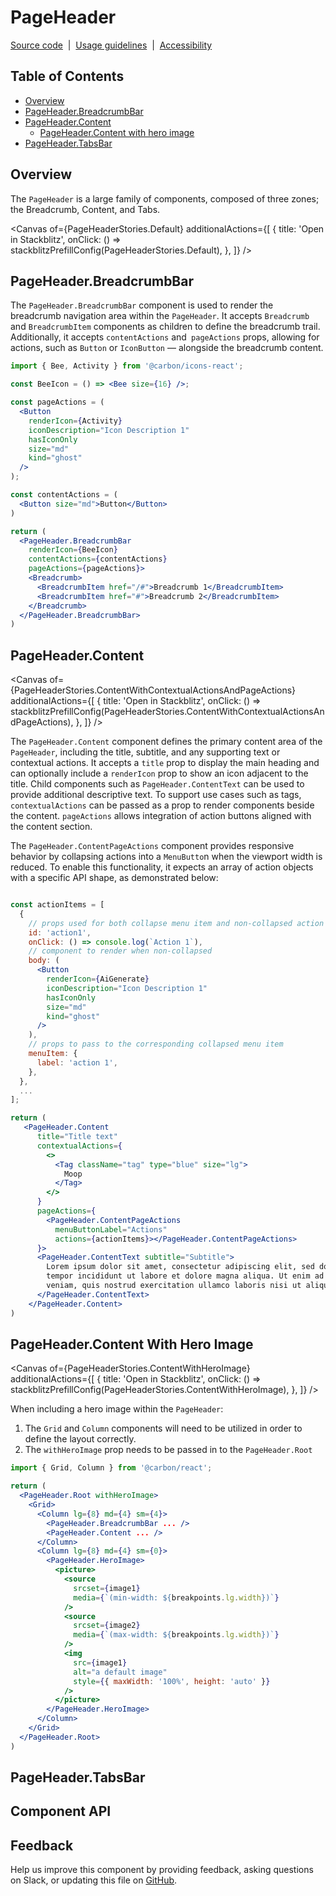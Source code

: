 
<Meta isTemplate />

# PageHeader

[Source code](https://github.com/carbon-design-system/carbon/tree/main/packages/react/src/components/PageHeader)
&nbsp;|&nbsp;
[Usage guidelines](https://www.carbondesignsystem.com/components/page-header/usage)
&nbsp;|&nbsp;
[Accessibility](https://www.carbondesignsystem.com/components/page-header/accessibility)

## Table of Contents

- [Overview](#overview)
- [PageHeader.BreadcrumbBar](#pageheaderbreadcrumbbar)
- [PageHeader.Content](#pageheadercontent)
  - [PageHeader.Content with hero image](#pageheadercontent-with-hero-image)
- [PageHeader.TabsBar](#pageheadertabsbar)

## Overview

The `PageHeader` is a large family of components, composed of three zones; the Breadcrumb, Content, and Tabs.

<Canvas
  of={PageHeaderStories.Default}
  additionalActions={[
    {
      title: 'Open in Stackblitz',
      onClick: () => stackblitzPrefillConfig(PageHeaderStories.Default),
    },
  ]}
/>

## PageHeader.BreadcrumbBar

The `PageHeader.BreadcrumbBar` component is used to render the breadcrumb navigation area within the `PageHeader`.
It accepts `Breadcrumb` and `BreadcrumbItem` components as children to define the breadcrumb trail. Additionally, it accepts
`contentActions` and` pageActions` props, allowing for actions, such as `Button` or `IconButton` — alongside
the breadcrumb content.

```jsx
import { Bee, Activity } from '@carbon/icons-react';

const BeeIcon = () => <Bee size={16} />;

const pageActions = (
  <Button
    renderIcon={Activity}
    iconDescription="Icon Description 1"
    hasIconOnly
    size="md"
    kind="ghost"
  />
);

const contentActions = (
  <Button size="md">Button</Button>
)

return (
  <PageHeader.BreadcrumbBar
    renderIcon={BeeIcon}
    contentActions={contentActions}
    pageActions={pageActions}>
    <Breadcrumb>
      <BreadcrumbItem href="/#">Breadcrumb 1</BreadcrumbItem>
      <BreadcrumbItem href="#">Breadcrumb 2</BreadcrumbItem>
    </Breadcrumb>
  </PageHeader.BreadcrumbBar>
)
```

## PageHeader.Content

<Canvas
  of={PageHeaderStories.ContentWithContextualActionsAndPageActions}
  additionalActions={[
    {
      title: 'Open in Stackblitz',
      onClick: () => stackblitzPrefillConfig(PageHeaderStories.ContentWithContextualActionsAndPageActions),
    },
  ]}
/>

The `PageHeader.Content` component defines the primary content area of the `PageHeader`, including the title, subtitle, and
any supporting text or contextual actions. It accepts a `title` prop to display the main heading and can optionally include a `renderIcon` prop
to show an icon adjacent to the title. Child components such as `PageHeader.ContentText` can be used to provide additional descriptive text.
To support use cases such as tags, `contextualActions` can be passed as a prop to render components beside the content.
`pageActions` allows integration of action buttons aligned with the content section.

The `PageHeader.ContentPageActions` component provides responsive behavior by collapsing actions into a `MenuButto`n when the viewport
width is reduced. To enable this functionality, it expects an array of action objects with a specific API shape, as demonstrated below:

```jsx

const actionItems = [
  {
    // props used for both collapse menu item and non-collapsed action form
    id: 'action1',
    onClick: () => console.log(`Action 1`),
    // component to render when non-collapsed
    body: (
      <Button
        renderIcon={AiGenerate}
        iconDescription="Icon Description 1"
        hasIconOnly
        size="md"
        kind="ghost"
      />
    ),
    // props to pass to the corresponding collapsed menu item
    menuItem: {
      label: 'action 1',
    },
  },
  ...
];

return (
   <PageHeader.Content
      title="Title text"
      contextualActions={
        <>
          <Tag className="tag" type="blue" size="lg">
            Moop
          </Tag>
        </>
      }
      pageActions={
        <PageHeader.ContentPageActions
          menuButtonLabel="Actions"
          actions={actionItems}></PageHeader.ContentPageActions>
      }>
      <PageHeader.ContentText subtitle="Subtitle">
        Lorem ipsum dolor sit amet, consectetur adipiscing elit, sed do eiusmod
        tempor incididunt ut labore et dolore magna aliqua. Ut enim ad minim
        veniam, quis nostrud exercitation ullamco laboris nisi ut aliquip ex.
      </PageHeader.ContentText>
    </PageHeader.Content>
)
```

## PageHeader.Content With Hero Image

<Canvas
  of={PageHeaderStories.ContentWithHeroImage}
  additionalActions={[
    {
      title: 'Open in Stackblitz',
      onClick: () => stackblitzPrefillConfig(PageHeaderStories.ContentWithHeroImage),
    },
  ]}
/>

When including a hero image within the `PageHeader`:

1. The `Grid` and `Column` components will need to be utilized in order
to define the layout correctly.
2. The `withHeroImage` prop needs to be passed in to the `PageHeader.Root`

```jsx
import { Grid, Column } from '@carbon/react';

return (
  <PageHeader.Root withHeroImage>
    <Grid>
      <Column lg={8} md={4} sm={4}>
        <PageHeader.BreadcrumbBar ... />
        <PageHeader.Content ... />
      </Column>
      <Column lg={8} md={4} sm={0}>
        <PageHeader.HeroImage>
          <picture>
            <source
              srcset={image1}
              media={`(min-width: ${breakpoints.lg.width})`}
            />
            <source
              srcset={image2}
              media={`(max-width: ${breakpoints.lg.width})`}
            />
            <img
              src={image1}
              alt="a default image"
              style={{ maxWidth: '100%', height: 'auto' }}
            />
          </picture>
        </PageHeader.HeroImage>
      </Column>
    </Grid>
  </PageHeader.Root>
)

```

## PageHeader.TabsBar


## Component API

<ArgTypes />

## Feedback

Help us improve this component by providing feedback, asking questions on Slack,
or updating this file on
[GitHub](https://github.com/carbon-design-system/carbon/edit/main/packages/react/src/components/PageHeader/PageHeader.mdx).

